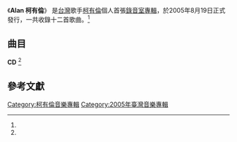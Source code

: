 {{Infobox Album
| Name  = Alan 柯有倫

| Type  = 專輯
| Cover  = 
| Artist  = [[柯有倫|柯有倫]]
| Released   = 2005年8月19日<ref name=HitFm>{{cite web|title=柯有倫/Alan 柯有倫|url=http://www.hitoradio.com/newweb/1440album|publisher=HitFm|accessdate=2014-11-04|archive-date=2014-11-04|archive-url=https://web.archive.org/web/20141104092323/http://www.hitoradio.com/newweb/1440album|dead-url=no}}</ref>

| Recorded  = 2005年<ref name=ISRC />

| Genre = [[華語流行音樂|華語流行音樂]]
| Length = 51分07秒<ref name=ISRC>{{cite web|title=柯有倫/Alan 柯有倫|url=http://isrc.ncl.edu.tw/music_view.aspx?item=6942|publisher=ISRC|accessdate=2014-11-04|archive-date=2014-11-04|archive-url=https://web.archive.org/web/20141104112038/http://isrc.ncl.edu.tw/music_view.aspx?item=6942|dead-url=no}}</ref>

| Label = [[台灣索尼音樂娛樂|新力博德曼]]<ref name=ISRC />

| Producer =
| Last album = -
| This album = '''Alan 柯有倫'''<br />(2005年)
| Next album = [[Welcome_to_My_World|Welcome to My World]]<br />(2007年)
}}
《'''Alan 柯有倫'''》 是[[台灣|台灣]]歌手[[柯有倫|柯有倫]]個人首張[[錄音室專輯|錄音室專輯]]，於2005年8月19日正式發行，一共收錄十二首歌曲。<ref name=HitFm />


==曲目==
'''CD'''
<ref name=ISRC />
{{Tracklist

| title1 = 零
| music1 = [[鍾國鋒|鍾國鋒]]
| lyrics1 = [[柯有倫|柯有倫]]
| arranger1 = [[鍾成虎|鍾成虎]]
| producer1 = 
| longnote1 = 
| length1 = 4:43

| title2 = 梭哈
| music2 = 柯有倫<br />[[阿弟仔|阿弟仔]]
| lyrics2 = 阿弟仔
| arranger2 = [[小安|小安]]
| producer2 = 
| longnote2 = 
| length2 = 3:51

| title3 = 哭笑不得
| music3 = 柯有倫
| lyrics3 = [[方文山|方文山]]
| arranger3 = [[吳慶隆|吳慶隆]]
| producer3 = 
| longnote3 = 
| length3 = 4:25

| title4 = Forever Friend
| music4 = 柯有倫
| lyrics4 = 方文山
| arranger4 = [[洪信傑|洪信傑]]
| producer4 = 
| longnote4 = 
| length4 = 3:23

| title5 = 戀愛演習
| music5 = [[姚小民|姚小民]]
| lyrics5 = 柯有倫
| arranger5 = [[蔡科俊|蔡科俊]]
| producer5 = 
| longnote5 = 
| length5 = 3:56

| title6 = 愛,不愛
| music6 = [[黃星魁|黃星魁]]
| lyrics6 = 柯有倫<br />[[侯淙仁|侯淙仁]]
| arranger6 = 蔡科俊
| producer6 = 
| longnote6 = 
| length6 = 4:15

| title7 = 倒數計時
| music7 = [[楊振華|楊振華]]
| lyrics7 = 方文山
| arranger7 = 鍾成虎
| producer7 = 
| longnote7 = 
| length7 = 4:18

| title8 = 愛的榮耀
| music8 = [[黃韻仁|黃韻仁]]
| lyrics8 = [[小寒|小寒]]
| arranger8 = 黃韻仁
| producer8 = 
| longnote8 = 
| length8 = 4:03

| title9 = 野孩子
| music9 = 柯有倫
| lyrics9 = 柯有倫
| arranger9 = 洪信傑
| producer9 = 
| longnote9 = 
| length9 = 3:55

| title10 = 活著
| music10 = 柯有倫<br />[[Skot_Suyama|Skot Suyama]]
| lyrics10 = 柯有倫
| arranger10 = [[Kenn_C|Kenn C]]
| producer10 = 
| longnote10 = 
| length10 = 4:37

| title11 = Wake Up
| note11 = 拚了
| music11 = 柯有倫
| lyrics11 = 柯有倫
| arranger11 = 鍾成虎
| producer11 = 
| longnote11 = 
| length11 = 5:02

| title12 = 替身
| note12 = 粵
| music12 = 鍾國鋒
| lyrics12 = 柯有倫<br />[[李焯雄|李焯雄]]
| arranger12 = 鍾成虎
| producer12 = 
| longnote12 = 
| length12 = 4:39

| total_length = 51:07
}}

==參考文獻==
<references/>

[[Category:柯有倫音樂專輯|Category:柯有倫音樂專輯]]
[[Category:2005年臺灣音樂專輯|Category:2005年臺灣音樂專輯]]